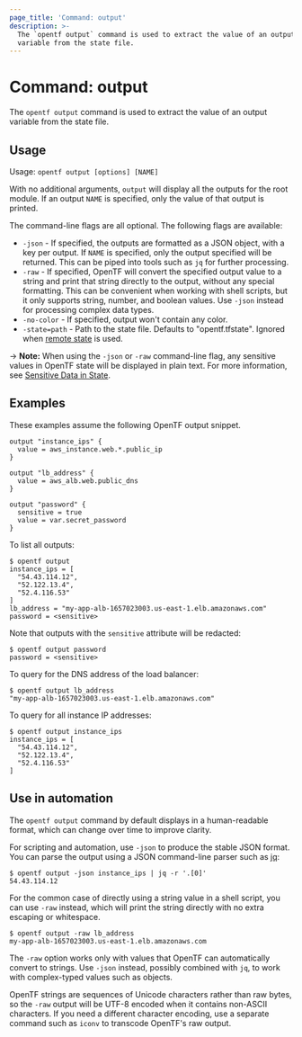```yaml
---
page_title: 'Command: output'
description: >-
  The `opentf output` command is used to extract the value of an output
  variable from the state file.
---
```


# Command: output

The `opentf output` command is used to extract the value of
an output variable from the state file.

## Usage

Usage: `opentf output [options] [NAME]`

With no additional arguments, `output` will display all the outputs for
the root module. If an output `NAME` is specified, only the value of that
output is printed.

The command-line flags are all optional. The following flags are available:

* `-json` - If specified, the outputs are formatted as a JSON object, with
  a key per output. If `NAME` is specified, only the output specified will be
  returned. This can be piped into tools such as `jq` for further processing.
* `-raw` - If specified, OpenTF will convert the specified output value to a
  string and print that string directly to the output, without any special
  formatting. This can be convenient when working with shell scripts, but
  it only supports string, number, and boolean values. Use `-json` instead
  for processing complex data types.
* `-no-color` - If specified, output won't contain any color.
* `-state=path` - Path to the state file. Defaults to "opentf.tfstate".
  Ignored when [remote state](/docs/language/state/remote) is used.

-> **Note:** When using the `-json` or `-raw` command-line flag, any sensitive
values in OpenTF state will be displayed in plain text. For more information,
see [Sensitive Data in State](/docs/language/state/sensitive-data).

## Examples

These examples assume the following OpenTF output snippet.

```hcl
output "instance_ips" {
  value = aws_instance.web.*.public_ip
}

output "lb_address" {
  value = aws_alb.web.public_dns
}

output "password" {
  sensitive = true
  value = var.secret_password
}
```

To list all outputs:

```shellsession
$ opentf output
instance_ips = [
  "54.43.114.12",
  "52.122.13.4",
  "52.4.116.53"
]
lb_address = "my-app-alb-1657023003.us-east-1.elb.amazonaws.com"
password = <sensitive>
```

Note that outputs with the `sensitive` attribute will be redacted:

```shellsession
$ opentf output password
password = <sensitive>
```

To query for the DNS address of the load balancer:

```shellsession
$ opentf output lb_address
"my-app-alb-1657023003.us-east-1.elb.amazonaws.com"
```

To query for all instance IP addresses:

```shellsession
$ opentf output instance_ips
instance_ips = [
  "54.43.114.12",
  "52.122.13.4",
  "52.4.116.53"
]
```

## Use in automation

The `opentf output` command by default displays in a human-readable format,
which can change over time to improve clarity.

For scripting and automation, use `-json` to produce the stable JSON format.
You can parse the output using a JSON command-line parser such as
[jq](https://stedolan.github.io/jq/):

```shellsession
$ opentf output -json instance_ips | jq -r '.[0]'
54.43.114.12
```

For the common case of directly using a string value in a shell script, you
can use `-raw` instead, which will print the string directly with no extra
escaping or whitespace.

```shellsession
$ opentf output -raw lb_address
my-app-alb-1657023003.us-east-1.elb.amazonaws.com
```

The `-raw` option works only with values that OpenTF can automatically
convert to strings. Use `-json` instead, possibly combined with `jq`, to
work with complex-typed values such as objects.

OpenTF strings are sequences of Unicode characters rather than raw bytes,
so the `-raw` output will be UTF-8 encoded when it contains non-ASCII
characters. If you need a different character encoding, use a separate command
such as `iconv` to transcode OpenTF's raw output.
